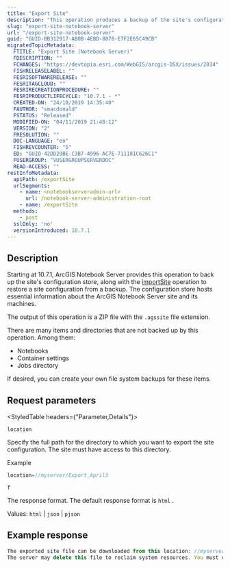 ```yaml
---
title: "Export Site"
description: "This operation produces a backup of the site's configuration store, exported to a location you specify as a ZIP file."
slug: "export-site-notebook-server"
url: "/export-site-notebook-server"
guid: "GUID-BB312917-AB0B-4EBD-8878-E7F2E65C49CB"
migratedTopicMetadata:
  FTITLE: "Export Site (Notebook Server)"
  FDESCRIPTION: ""
  FCHANGES: "https://devtopia.esri.com/WebGIS/arcgis-DSX/issues/2034"
  FISHRELEASELABEL: ""
  FESRISOFTWARERELEASE: ""
  FESRITAGCLOUD: ""
  FESRIRECREATIONPROCEDURE: ""
  FESRIPRODUCTLIFECYCLE: "10.7.1 - *"
  CREATED-ON: "24/10/2019 14:35:40"
  FAUTHOR: "smacdonald"
  FSTATUS: "Released"
  MODIFIED-ON: "04/11/2019 21:48:12"
  VERSION: "2"
  FRESOLUTION: ""
  DOC-LANGUAGE: "en"
  FISHREVCOUNTER: "5"
  ED: "GUID-42DD29BE-C3B7-4996-AC7E-711181C626C1"
  FUSERGROUP: "VUSERGROUPSERVERDOC"
  READ-ACCESS: ""
restInfoMetadata:
  apiPath: /exportSite
  urlSegments:
    - name: <notebookserveradmin-url>
      url: /notebook-server-administration-root
    - name: /exportSite
  methods:
    - post
  sslOnly: 'no'
  versionIntroduced: 10.7.1
---
```


## Description

Starting at 10.7.1, ArcGIS Notebook Server provides this operation to back up the site's configuration store, along with the [importSite](/import-site-notebook-server) operation to restore a site configuration from a backup. The configuration store hosts essential information about the ArcGIS Notebook Server site and its machines.

The output of this operation is a ZIP file with the `.agssite`  file extension.

There are many items and directories that are not backed up by this operation. Among them:

-   Notebooks
-   Container settings
-   Jobs directory

If desired, you can create your own file system backups for these items.

##  Request parameters

<StyledTable headers={"Parameter,Details"}>

<StyledTableRow>

<StyledTableCell cellStyle="markdown">

`location` 

</StyledTableCell>

<StyledTableCell cellStyle="markdown">

Specify the full path for the directory to which you want to export the site configuration. The site must have access to this directory.

Example

```javascript
location=//myserver/Export_April3
```

 

</StyledTableCell>

</StyledTableRow>

<StyledTableRow>

<StyledTableCell cellStyle="markdown">

`f` 

</StyledTableCell>

<StyledTableCell cellStyle="markdown">

The response format. The default response format is `html` .

Values: `html`  \| `json`  \| `pjson` 

</StyledTableCell>

</StyledTableRow>

</StyledTable>

## Example response

```javascript
The exported site file can be downloaded from this location: //myserver/Export_April3
The server may delete this file to reclaim system resources. You must download this file before it gets deleted by the server.
```

 
